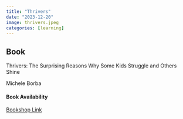 ```yaml
---
title: "Thrivers"
date: "2023-12-20"
image: thrivers.jpeg
categories: [learning]
---
```


::: {.callout-tip icon="false"}
## Book

Thrivers: The Surprising Reasons Why Some Kids Struggle and Others Shine

Michele Borba

#### Book Availability

[Bookshop Link](https://bookshop.org/p/books/thrivers-the-surprising-reasons-why-some-kids-struggle-and-others-shine-michele-borba/14792588?ean=9780593085295&next=t)
:::